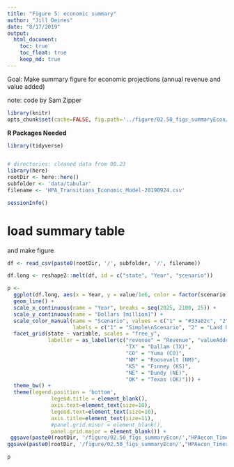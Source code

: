 ```yaml
---
title: "Figure 5: economic summary"
author: "Jill Deines"
date: "8/17/2019"
output: 
  html_document:
    toc: true
    toc_float: true
    keep_md: true
---
```


Goal: Make summary figure for economic projections (annual revenue and value added)

note: code by Sam Zipper

```r
library(knitr)
opts_chunk$set(cache=FALSE, fig.path='../figure/02.50_figs_summaryEcon/')
```

**R Packages Needed**

```r
library(tidyverse)


# directories: cleaned data from 00.23
library(here)
rootDir <- here::here()
subfolder <- 'data/tabular'
filename <- 'HPA_Transitions_Economic_Model-20190924.csv'

sessionInfo()
```

# load summary table 
and make figure

```r
df <- read_csv(paste0(rootDir, '/', subfolder, '/', filename))

df.long <- reshape2::melt(df, id = c("state", "Year", "scenario"))

p <- 
  ggplot(df.long, aes(x = Year, y = value/1e6, color = factor(scenario))) +
  geom_line() +
  scale_x_continuous(name = "Year", breaks = seq(2025, 2100, 25)) +
  scale_y_continuous(name = "Dollars [million]") +
  scale_color_manual(name = "Scenario", values = c("1" = "#33a02c", "2" = "#ff7f00"),
                     labels = c("1" = "Simple\nScenario", "2" = "Land Use\nSuitability\nScenario")) +
  facet_grid(state ~ variable, scales = "free_y",
             labeller = as_labeller(c("revenue" = "Revenue", "valueAdded" = "Value Added",
                                      "TX" = "Dallam (TX)",
                                      "CO" = "Yuma (CO)",
                                      "NM" = "Roosevelt (NM)",
                                      "KS" = "Finney (KS)",
                                      "NE" = "Dundy (NE)",
                                      "OK" = "Texas (OK)"))) +
  theme_bw() + 
  theme(legend.position = 'bottom',
              legend.title = element_blank(),
              axis.text=element_text(size=10),
              legend.text=element_text(size=10),
              axis.title=element_text(size=11),
              #panel.grid.minor = element_blank(),
              panel.grid.major = element_blank()) +
 ggsave(paste0(rootDir, '/figure/02.50_figs_summaryEcon/',"HPAecon_Timeseries.png"), width = 95, height = 190, units = "mm")
ggsave(paste0(rootDir, '/figure/02.50_figs_summaryEcon/',"HPAecon_Timeseries.pdf"), p, width = 95, height = 190, units = "mm", device = cairo_pdf)

p
```

